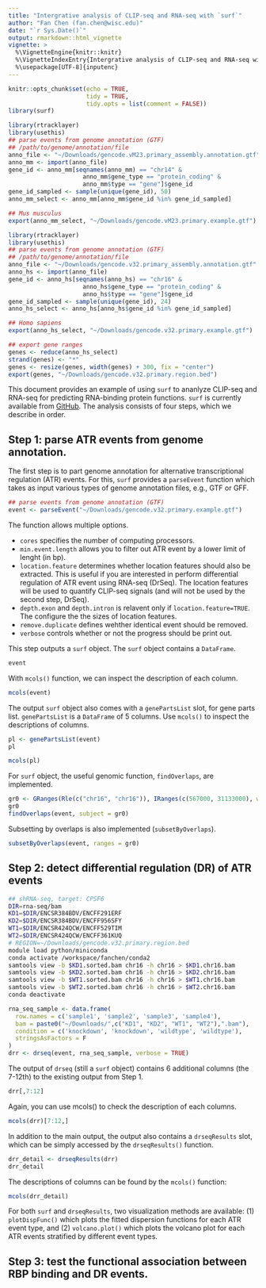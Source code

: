 ```yaml
---
title: "Intergrative analysis of CLIP-seq and RNA-seq with `surf`"
author: "Fan Chen (fan.chen@wisc.edu)"
date: "`r Sys.Date()`"
output: rmarkdown::html_vignette
vignette: >
  %\VignetteEngine{knitr::knitr}
  %\VignetteIndexEntry{Intergrative analysis of CLIP-seq and RNA-seq with `surf`}
  %\usepackage[UTF-8]{inputenc}
---
```


```r
knitr::opts_chunk$set(echo = TRUE, 
                      tidy = TRUE, 
                      tidy.opts = list(comment = FALSE))
library(surf)
```

```r
library(rtracklayer)
library(usethis)
## parse events from genome annotation (GTF)
## /path/to/genome/annotation/file
anno_file <- "~/Downloads/gencode.vM23.primary_assembly.annotation.gtf"
anno_mm <- import(anno_file)
gene_id <- anno_mm[seqnames(anno_mm) == "chr14" &
                     anno_mm$gene_type == "protein_coding" &
                     anno_mm$type == "gene"]$gene_id
gene_id_sampled <- sample(unique(gene_id), 50)
anno_mm_select <- anno_mm[anno_mm$gene_id %in% gene_id_sampled]

## Mus musculus
export(anno_mm_select, "~/Downloads/gencode.vM23.primary.example.gtf")
```

```r
library(rtracklayer)
library(usethis)
## parse events from genome annotation (GTF)
## /path/to/genome/annotation/file
anno_file <- "~/Downloads/gencode.v32.primary_assembly.annotation.gtf"
anno_hs <- import(anno_file)
gene_id <- anno_hs[seqnames(anno_hs) == "chr16" &
                     anno_hs$gene_type == "protein_coding" &
                     anno_hs$type == "gene"]$gene_id
gene_id_sampled <- sample(unique(gene_id), 24)
anno_hs_select <- anno_hs[anno_hs$gene_id %in% gene_id_sampled]

## Homo sapiens
export(anno_hs_select, "~/Downloads/gencode.v32.primary.example.gtf")

## export gene ranges 
genes <- reduce(anno_hs_select)
strand(genes) <- "*"
genes <- resize(genes, width(genes) + 300, fix = "center")
export(genes, "~/Downloads/gencode.v32.primary.region.bed")
```

This document provides an example of using `surf` to ananlyze CLIP-seq and RNA-seq for predicting RNA-binding protein functions. `surf` is currently available from [GitHub](https://github.com/fchen365/surf.git). The analysis consists of four steps, which we describe in order. 

## Step 1: parse ATR events from genome annotation.

The first step is to part genome annotation for alternative transcriptional regulation (ATR) events. For this, `surf` provides a `parseEvent` function which takes as input various types of genome annotation files, e.g., GTF or GFF. 
```r
## parse events from genome annotation (GTF)
event <- parseEvent("~/Downloads/gencode.v32.primary.example.gtf")
```
The function allows multiple options. 

* `cores` specifies the number of computing processors. 
* `min.event.length` allows you to filter out ATR event by a lower limit of lenght (in bp).
* `location.feature` determines whether location features should also be extracted. This is useful if you are interested in perform differential regulation of ATR event using RNA-seq (DrSeq). The location features will be used to quantify CLIP-seq signals (and will not be used by the second step, DrSeq). 
* `depth.exon` and `depth.intron` is relavent only if `location.feature=TRUE`. The configure the the sizes of location features. 
* `remove.duplicate` defines wehther identical event should be removed. 
* `verbose` controls whether or not the progress should be print out. 

This step outputs a `surf` object. The `surf` object contains a `DataFrame`. 
```r
event
```

With `mcols()` function, we can inspect the description of each column.
```r
mcols(event)
```

The output `surf` object also comes with a `genePartsList` slot, for gene parts list. `genePartsList` is a `DataFrame` of 5 columns. Use `mcols()` to inspect the descriptions of columns.
```r
pl <- genePartsList(event)
pl
```
```r
mcols(pl)
```

For `surf` object, the useful genomic function, `findOverlaps`, are implemented. 
```r
gr0 <- GRanges(Rle(c("chr16", "chr16")), IRanges(c(567000, 31133000), width=10000))
gr0
findOverlaps(event, subject = gr0)
```
Subsetting by overlaps is also implemented (`subsetByOverlaps`).
```r
subsetByOverlaps(event, ranges = gr0)
```


## Step 2: detect differential regulation (DR) of ATR events

```bash
## shRNA-seq, target: CPSF6
DIR=rna-seq/bam
KD1=$DIR/ENCSR384BDV/ENCFF291ERF
KD2=$DIR/ENCSR384BDV/ENCFF956SFY
WT1=$DIR/ENCSR424QCW/ENCFF529TIM
WT2=$DIR/ENCSR424QCW/ENCFF361KUQ
# REGION=~/Downloads/gencode.v32.primary.region.bed
module load python/miniconda
conda activate /workspace/fanchen/conda2
samtools view -b $KD1.sorted.bam chr16 -h chr16 > $KD1.chr16.bam
samtools view -b $KD2.sorted.bam chr16 -h chr16 > $KD2.chr16.bam
samtools view -b $WT1.sorted.bam chr16 -h chr16 > $WT1.chr16.bam
samtools view -b $WT2.sorted.bam chr16 -h chr16 > $WT2.chr16.bam
conda deactivate
```

```r
rna_seq_sample <- data.frame(
  row.names = c('sample1', 'sample2', 'sample3', 'sample4'),
  bam = paste0("~/Downloads/",c("KD1", "KD2", "WT1", "WT2"),".bam"),
  condition = c('knockdown', 'knockdown', 'wildtype', 'wildtype'),
  stringsAsFactors = F
) 
drr <- drseq(event, rna_seq_sample, verbose = TRUE)
```

The output of `drseq` (still a `surf` object) contains 6 additional columns (the 7-12th) to the existing output from Step 1. 
```r
drr[,7:12]
```
Again, you can use mcols() to check the description of each columns.
```r
mcols(drr)[7:12,]
```

In addition to the main output, the output also contains a `drseqResults` slot, which can be simply accessed by the `drseqResults()` function. 
```r
drr_detail <- drseqResults(drr)
drr_detail
```
The descriptions of columns can be found by the `mcols()` function:
```r
mcols(drr_detail)
```

For both `surf` and `drseqResults`, two visualization methods are available: (1) `plotDispFunc()` which plots the fitted dispersion functions for each ATR event type, and (2) `volcano.plot()` which plots the volcano plot for each ATR events stratified by different event types. 


## Step 3: test the functional association between RBP binding and DR events. 


